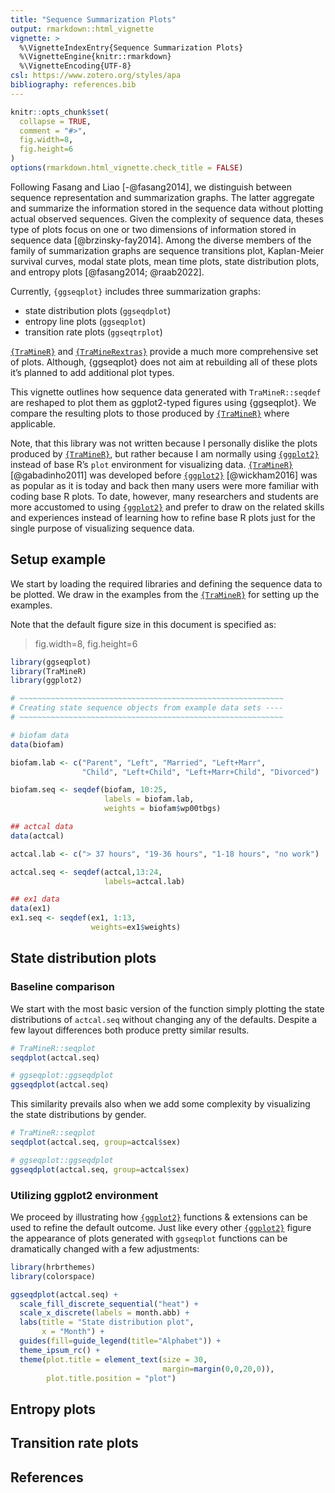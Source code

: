 ```yaml
---
title: "Sequence Summarization Plots"
output: rmarkdown::html_vignette
vignette: >
  %\VignetteIndexEntry{Sequence Summarization Plots}
  %\VignetteEngine{knitr::rmarkdown}
  %\VignetteEncoding{UTF-8}
csl: https://www.zotero.org/styles/apa
bibliography: references.bib
---
```


```r
knitr::opts_chunk$set(
  collapse = TRUE,
  comment = "#>",
  fig.width=8, 
  fig.height=6
)
options(rmarkdown.html_vignette.check_title = FALSE)

```

Following Fasang and Liao [-@fasang2014], we distinguish between sequence representation and summarization graphs. The latter aggregate and summarize the information stored in the sequence data without plotting actual observed sequences. Given the complexity of sequence data, theses type of plots focus on one or two dimensions of information stored in sequence data [@brzinsky-fay2014]. Among the diverse members of the family of summarization graphs are sequence transitions plot, Kaplan-Meier survival curves, modal state plots, mean time plots, state distribution plots, and entropy plots [@fasang2014; @raab2022].

Currently, `{ggseqplot}` includes three summarization graphs:

-   state distribution plots (`ggseqdplot`)
-   entropy line plots (`ggseqplot`)
-   transition rate plots (`ggseqtrplot`)

[`{TraMineR}`](http://traminer.unige.ch){target="\_blank"} and [`{TraMineRextras}`](http://traminer.unige.ch){target="\_blank"} provide a much more comprehensive set of plots. Although, {ggseqplot} does not aim at rebuilding all of these plots it's planned to add additional plot types.

This vignette outlines how sequence data generated with `TraMineR::seqdef` are reshaped to plot them as ggplot2-typed figures using {ggseqplot}. We compare the resulting plots to those produced by [`{TraMineR}`](http://traminer.unige.ch){target="\_blank"} where applicable. 

Note, that this library was not written because I personally dislike the plots produced by [`{TraMineR}`](http://traminer.unige.ch){target="\_blank"}, but rather because I am normally using [`{ggplot2}`](https://ggplot2.tidyverse.org/){target="\_blank"} instead of base R's `plot` environment for visualizing data. [`{TraMineR}`](http://traminer.unige.ch){target="\_blank"} [@gabadinho2011] was developed before [`{ggplot2}`](https://ggplot2.tidyverse.org/){target="\_blank"} [@wickham2016] was as popular as it is today and back then many users were more familiar with coding base R plots. To date, however, many researchers and students are more accustomed to using [`{ggplot2}`](https://ggplot2.tidyverse.org/){target="\_blank"} and prefer to draw on the related skills and experiences instead of learning how to refine base R plots just for the single purpose of visualizing sequence data. 

## Setup example

We start by loading the required libraries and defining the sequence data to be plotted. We draw in the examples from the [`{TraMineR}`](http://traminer.unige.ch){target="\_blank"} for setting up the examples.

Note that the default figure size in this document is specified as: 

> fig.width=8, fig.height=6


```r
library(ggseqplot)
library(TraMineR)
library(ggplot2)

# ~~~~~~~~~~~~~~~~~~~~~~~~~~~~~~~~~~~~~~~~~~~~~~~~~~~~~~~~~~~
# Creating state sequence objects from example data sets ----
# ~~~~~~~~~~~~~~~~~~~~~~~~~~~~~~~~~~~~~~~~~~~~~~~~~~~~~~~~~~~

# biofam data
data(biofam)

biofam.lab <- c("Parent", "Left", "Married", "Left+Marr",
                "Child", "Left+Child", "Left+Marr+Child", "Divorced")

biofam.seq <- seqdef(biofam, 10:25, 
                     labels = biofam.lab,
                     weights = biofam$wp00tbgs)

## actcal data
data(actcal)

actcal.lab <- c("> 37 hours", "19-36 hours", "1-18 hours", "no work")

actcal.seq <- seqdef(actcal,13:24,
                     labels=actcal.lab)

## ex1 data
data(ex1)
ex1.seq <- seqdef(ex1, 1:13, 
                  weights=ex1$weights)

```

## State distribution plots

### Baseline comparison

We start with the most basic version of the function simply plotting the state distributions of `actcal.seq` without changing any of the defaults. Despite a few layout differences both produce pretty similar results.


```r
# TraMineR::seqplot
seqdplot(actcal.seq)

# ggseqplot::ggseqdplot
ggseqdplot(actcal.seq)
```

This similarity prevails also when we add some complexity by visualizing the state distributions by gender.

```r
# TraMineR::seqplot
seqdplot(actcal.seq, group=actcal$sex)

# ggseqplot::ggseqdplot
ggseqdplot(actcal.seq, group=actcal$sex)
```

### Utilizing ggplot2 environment

We proceed by illustrating how [`{ggplot2}`](https://ggplot2.tidyverse.org/){target="\_blank"} functions & extensions can be used to refine the
default outcome. Just like every other [`{ggplot2}`](https://ggplot2.tidyverse.org/){target="\_blank"} figure the appearance of plots generated with `ggseqplot` functions can be dramatically changed with a few adjustments:

```r
library(hrbrthemes)
library(colorspace)

ggseqdplot(actcal.seq) +
  scale_fill_discrete_sequential("heat") +
  scale_x_discrete(labels = month.abb) +
  labs(title = "State distribution plot",
       x = "Month") +
  guides(fill=guide_legend(title="Alphabet")) +
  theme_ipsum_rc() +
  theme(plot.title = element_text(size = 30, 
                                  margin=margin(0,0,20,0)),
        plot.title.position = "plot")
```


## Entropy plots

## Transition rate plots

## References
